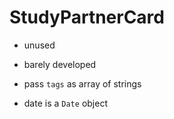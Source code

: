 
<Meta title="Misc/StudyPartnerCard" component={StudyPartnerCard} />

# StudyPartnerCard

-   unused
-   barely developed

-   pass `tags` as array of strings
-   date is a `Date` object

<Story name="StudyPartnerCard">
    <StudyPartnerCard title="my title" tags={['Mathe', 'Deutsch']} date={new Date()} />
</Story>
